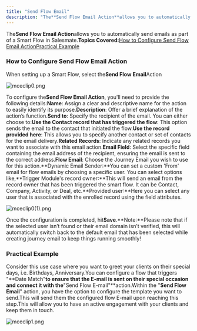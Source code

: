 ```yaml
---
title: "Send Flow Email"
description: "The**Send Flow Email Action**allows you to automatically send emails as part of a Smart Flow in Salesmate.**Topics Covered:**[How to Configure Send Fl..."
---
```


The**Send Flow Email Action**allows you to automatically send emails as part of a Smart Flow in Salesmate.**Topics Covered:**[How to Configure Send Flow Email Action](https://support.salesmate.io/hc/en-us/articles/38138164432409-Send-Flow-Email#h_01J8PHR69NFA2KJKH10DPG95D8)[Practical Example](https://support.salesmate.io/hc/en-us/articles/38138164432409-Send-Flow-Email#h_01J8PKBST3D7Y6574AEZ193WKJ)

### How to Configure Send Flow Email Action

When setting up a Smart Flow, select the**Send Flow Email**Action

![mceclip0.png](./images/mceclip0-11.png)

To configure the**Send Flow Email Action**, you'll need to provide the following details:**Name**: Assign a clear and descriptive name for the action to easily identify its purpose.**Description**: Offer a brief explanation of the action’s function.**Send to**: Specify the recipient of the email. You can either choose to:**Use the Contact record that has triggered the flow**: This option sends the email to the contact that initiated the flow.**Use the record provided here**: This allows you to specify another contact or set of contacts for the email delivery.**Related Records**: Indicate any related records you want to associate with this email action.**Email Field**: Select the specific field containing the email address of the recipient, ensuring the email is sent to the correct address.**Flow Email**: Choose the Journey Email you wish to use for this action.**Dynamic Email Sender:**You can set a custom 'From' email for flow emails by choosing a specific user. You can select options like,**Trigger Module's record owner:**This will send an email from the record owner that has been triggered the smart flow. It can be Contact, Company, Activity, or Deal, etc.**Provided user:**Here you can select any user that is associated with the enrolled record using the field attributes.

![mceclip0(1).png](./images/mceclip01-6.png)

Once the configuration is completed, hit**Save**.**Note:**Please note that if the selected user isn’t found or their email domain isn’t verified, this will automatically switch back to the default email that has been selected while creating journey email to keep things running smoothly!

### Practical Example

Consider this use case where you want to greet your clients on their special days, i.e. Birthdays, Anniversary.You can configure a flow that triggers "**Date Match"**to ensure that the E-mail is sent on their special occasion and connect it with the**"Send Flow E-mail"**action.Within the "**Send Flow Email**" action, you have the option to configure the template you want to send.This will send them the configured flow E-mail upon reaching this step.This will allow you to have an active engagement with your clients and keep them in touch.

![mceclip1.png](./images/mceclip1-10.png)
